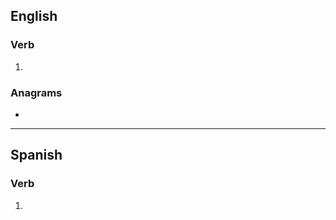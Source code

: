==English==

===Verb===
{{head|en|verb form}}

# {{en-past of|dole}}

===Anagrams===
* {{anagrams|en|lodde}}

----

==Spanish==

===Verb===
{{head|es|verb form}}

# {{es-verb form of|region=Spain|ending=er|mood=imperative|sense=affirmative|pers=2|formal=no|number=plural|doler}}